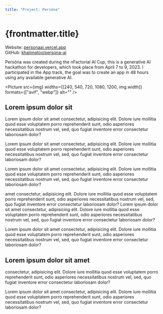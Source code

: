 ```yaml
---
title: "Project: Persóna"
---
```



# {frontmatter.title}

Website: [personaai.vercel.app](https://personaai.vercel.app) <br/>
GitHub: [khajimatov/persona-ai](https://github.com/khajimatov/persona-ai)

Persóna was created during the nFactorial AI Cup, this is a generative AI hackathon for developers, which took place from April 7 to 9, 2023. I participated in the App track, the goal was to create an app in 48 hours using any available generative AI.

<Picture src={img} widths={[240, 540, 720, 1080, 1200, img.width]} formats={["avif", "webp"]} alt="" />

## Lorem ipsum dolor sit

Lorem ipsum dolor sit amet consectetur, adipisicing elit. Dolore iure mollitia quod esse voluptatem porro reprehenderit sunt, odio asperiores necessitatibus nostrum vel, sed, quo fugiat inventore error consectetur laboriosam dolor?

Lorem ipsum dolor sit amet consectetur, adipisicing elit. Dolore iure mollitia quod esse voluptatem porro reprehenderit sunt, odio asperiores necessitatibus nostrum vel, sed, quo fugiat inventore error consectetur laboriosam dolor?

Lorem ipsum dolor sit amet consectetur, adipisicing elit. Dolore iure mollitia quod esse voluptatem porro reprehenderit sunt, odio asperiores necessitatibus nostrum vel, sed, quo fugiat inventore error consectetur laboriosam dolor?

amet consectetur, adipisicing elit. Dolore iure mollitia quod esse voluptatem porro reprehenderit sunt, odio asperiores necessitatibus nostrum vel, sed, quo fugiat inventore
error consectetur laboriosam dolor?
Lorem ipsum dolor sit amet consectetur, adipisicing elit. Dolore iure mollitia quod esse voluptatem porro reprehenderit sunt, odio asperiores necessitatibus nostrum vel, sed, quo fugiat inventore error consectetur laboriosam dolor?

Lorem ipsum dolor sit amet consectetur, adipisicing elit. Dolore iure mollitia quod esse voluptatem porro reprehenderit sunt, odio asperiores necessitatibus nostrum vel, sed, quo fugiat inventore error consectetur laboriosam dolor?

## Lorem ipsum dolor sit amet

consectetur, adipisicing elit. Dolore iure mollitia quod esse voluptatem porro reprehenderit sunt, odio asperiores necessitatibus nostrum vel, sed, quo fugiat inventore error consectetur laboriosam dolor?

Lorem ipsum dolor sit amet consectetur, adipisicing elit. Dolore iure mollitia quod esse voluptatem porro reprehenderit sunt, odio asperiores necessitatibus nostrum vel, sed, quo fugiat inventore error consectetur laboriosam dolor?
